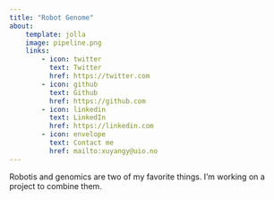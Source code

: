 ```yaml
---
title: "Robot Genome"
about: 
    template: jolla
    image: pipeline.png
    links:
        - icon: twitter
          text: Twitter
          href: https://twitter.com
        - icon: github
          text: Github
          href: https://github.com
        - icon: linkedin
          text: LinkedIn
          href: https://linkedin.com
        - icon: envelope
          text: Contact me
          href: mailto:xuyangy@uio.no
---
```


Robotis and genomics are two of my favorite things. I'm working on a project to combine them.
